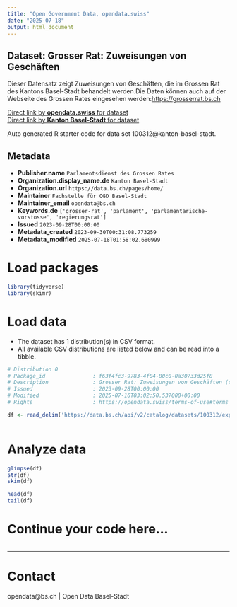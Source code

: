 ```yaml
---
title: "Open Government Data, opendata.swiss"
date: "2025-07-18"
output: html_document
---
```


## Dataset: Grosser Rat: Zuweisungen von Geschäften

Dieser Datensatz zeigt Zuweisungen von Geschäften, die im Grossen Rat des Kantons Basel-Stadt behandelt werden.Die Daten können auch auf der Webseite des Grossen Rates eingesehen werden:[https://grosserrat.bs.ch](https://grosserrat.bs.ch)

[Direct link by **opendata.swiss** for dataset](https://opendata.swiss/de/dataset/grosser-rat-zuweisungen-von-geschaften)<br>
[Direct link by **Kanton Basel-Stadt** for dataset](https://data.bs.ch/explore/dataset/100312/)

Auto generated R starter code for data set 100312@kanton-basel-stadt.

## Metadata

- **Publisher.name** `Parlamentsdienst des Grossen Rates`
- **Organization.display_name.de** `Kanton Basel-Stadt`
- **Organization.url** `https://data.bs.ch/pages/home/`
- **Maintainer** `Fachstelle für OGD Basel-Stadt`
- **Maintainer_email** `opendata@bs.ch`
- **Keywords.de** `['grosser-rat', 'parlament', 'parlamentarische-vorstosse', 'regierungsrat']`
- **Issued** `2023-09-28T00:00:00`
- **Metadata_created** `2023-09-30T00:31:08.773259`
- **Metadata_modified** `2025-07-18T01:58:02.680999`


# Load packages

```r

library(tidyverse)
library(skimr)

```

# Load data

-   The dataset has 1 distribution(s) in CSV format.
-   All available CSV distributions are listed below and can be read into a tibble.

```r

# Distribution 0
# Package_id               : f63f4fc3-9783-4f04-80c0-0a30733d25f8
# Description              : Grosser Rat: Zuweisungen von Geschäften (csv)
# Issued                   : 2023-09-28T00:00:00
# Modified                 : 2025-07-16T03:02:50.537000+00:00
# Rights                   : https://opendata.swiss/terms-of-use#terms_by

df <- read_delim('https://data.bs.ch/api/v2/catalog/datasets/100312/exports/csv?use_labels=true')



```

# Analyze data

```r

glimpse(df)
str(df)
skim(df)

head(df)
tail(df)

```

# Continue your code here...

```r

```

------------------------------------------------------------------------

# Contact

opendata@bs.ch | Open Data Basel-Stadt
